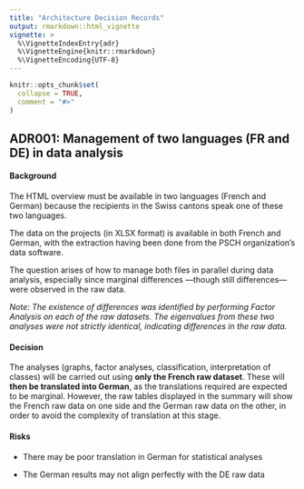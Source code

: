 ```yaml
---
title: "Architecture Decision Records"
output: rmarkdown::html_vignette
vignette: >
  %\VignetteIndexEntry{adr}
  %\VignetteEngine{knitr::rmarkdown}
  %\VignetteEncoding{UTF-8}
---
```


```r
knitr::opts_chunk$set(
  collapse = TRUE,
  comment = "#>"
)
```

## ADR001: Management of two languages (FR and DE) in data analysis

#### Background

The HTML overview must be available in two languages (French and German) because the recipients in the Swiss cantons speak one of these two languages.

The data on the projects (in XLSX format) is available in both French and German, with the extraction having been done from the PSCH organization's data software.

The question arises of how to manage both files in parallel during data analysis, especially since marginal differences —though still differences— were observed in the raw data.

*Note: The existence of differences was identified by performing Factor Analysis on each of the raw datasets. The eigenvalues from these two analyses were not strictly identical, indicating differences in the raw data.*

#### Decision

The analyses (graphs, factor analyses, classification, interpretation of classes) will be carried out using **only the French raw dataset**. These will **then be translated into German**, as the translations required are expected to be marginal. However, the raw tables displayed in the summary will show the French raw data on one side and the German raw data on the other, in order to avoid the complexity of translation at this stage.

#### Risks

-   There may be poor translation in German for statistical analyses

-   The German results may not align perfectly with the DE raw data
